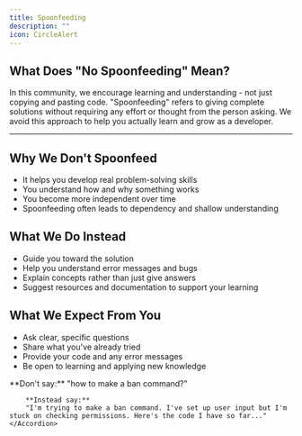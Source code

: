 ```yaml
---
title: Spoonfeeding
description: ""
icon: CircleAlert
---
```



## What Does "No Spoonfeeding" Mean?

In this community, we encourage learning and understanding - not just copying and pasting code. "Spoonfeeding" refers to giving complete solutions without requiring any effort or thought from the person asking. We avoid this approach to help you actually learn and grow as a developer.

---

## Why We Don't Spoonfeed

- It helps you develop real problem-solving skills
- You understand how and why something works
- You become more independent over time
- Spoonfeeding often leads to dependency and shallow understanding

## What We Do Instead

- Guide you toward the solution
- Help you understand error messages and bugs
- Explain concepts rather than just give answers
- Suggest resources and documentation to support your learning

## What We Expect From You

- Ask clear, specific questions
- Share what you've already tried
- Provide your code and any error messages
- Be open to learning and applying new knowledge

<Accordions type="single">
    <Accordion title="Example: How to Ask for Help">
        **Don't say:**
        "how to make a ban command?"

        **Instead say:**
        "I'm trying to make a ban command. I've set up user input but I'm stuck on checking permissions. Here's the code I have so far..."
    </Accordion>

</Accordions>
